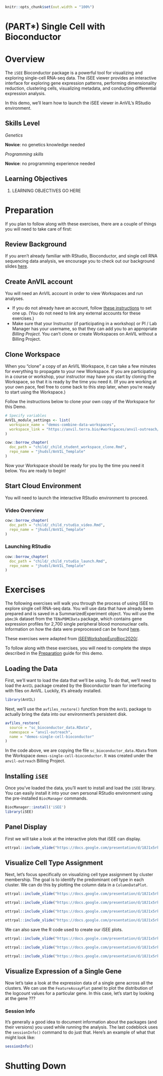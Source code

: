 ```r
knitr::opts_chunk$set(out.width = "100%")
```

# (PART\*) Single Cell with Bioconductor {-}   

# Overview {#single-cell-with-bioconductor-overview}

The `iSEE` Bioconductor package is a powerful tool for visualizing and exploring single-cell RNA-seq data. The iSEE viewer provides an interactive interface for exploring gene expression patterns, performing dimensionality reduction, clustering cells, visualizing metadata, and conducting differential expression analysis. 

In this demo, we'll learn how to launch the iSEE viewer in AnVIL's RStudio environment.

## Skills Level

::: {.notice}
_Genetics_

**Novice**: no genetics knowledge needed

_Programming skills_

**Novice**: no programming experience needed
:::

## Learning Objectives

1. LEARNING OBJECTIVES GO HERE


# Preparation {#single-cell-with-bioconductor-preparation}

If you plan to follow along with these exercises, there are a couple of things you will need to take care of first:

## Review Background

If you aren't already familiar with RStudio, Bioconductor, and single cell RNA sequencing data analysis, we encourage you to check out our background slides [here](https://docs.google.com/presentation/d/18J1x5rkWJisiv3EOMVZOma52XWxAVKANTg0Q2FXbOWU/edit?usp=sharing).

## Create AnVIL account

You will need an AnVIL account in order to view Workspaces and run analyses.

- If you do not already have an account, follow [these instructions](https://jhudatascience.org/AnVIL_Book_Getting_Started/overview-analysts.html) to set one up.  (You do not need to link any external accounts for these exercises.)
- Make sure that your Instructor (if participating in a workshop) or PI / Lab Manager has your username, so that they can add you to an appropriate *Billing Project*.  You can't clone or create Workspaces on AnVIL without a Billing Project.

## Clone Workspace

When you "clone" a copy of an AnVIL Workspace, it can take a few minutes for everything to propagate to your new Workspace. If you are participating in a course or workshop, your instructor may have you start by cloning the Workspace, so that it is ready by the time you need it. (If you are working at your own pace, feel free to come back to this step later, when you're ready to start using the Workspace.)

Follow the instructions below to clone your own copy of the Workspace for this Demo.

:::: {.borrowed_chunk}
```r
# Specify variables
AnVIL_module_settings <- list(
  workspace_name = "demos-combine-data-workspaces",
  workspace_link = "https://anvil.terra.bio/#workspaces/anvil-outreach/demos-combine-data-workspaces"
)

cow::borrow_chapter(
  doc_path = "child/_child_student_workspace_clone.Rmd",
  repo_name = "jhudsl/AnVIL_Template"
)
```
::::

Now your Workspace should be ready for you by the time you need it below.  You are ready to begin!

## Start Cloud Environment

You will need to launch the interactive RStudio environment to proceed.

### Video Overview

```r
cow::borrow_chapter(
  doc_path = "child/_child_rstudio_video.Rmd",
  repo_name = "jhudsl/AnVIL_Template"
)
```

### Launching RStudio

```r
cow::borrow_chapter(
  doc_path = "child/_child_rstudio_launch.Rmd",
  repo_name = "jhudsl/AnVIL_Template"
)
```

# Exercises {#single-cell-with-bioconductor-exercises}

The following exercises will walk you through the process of using iSEE to explore single cell RNA-seq data. You will use data that have already been prepared and is saved in a SummarizedExperiment object. You will use the `pbmc3k` dataset from the `TENxPBMCData` package, which contains gene expression profiles for 2,700 single peripheral blood mononuclear cells. Information on how the data were preprocessed can be found [here](https://isee.github.io/iSEEWorkshopEuroBioc2020/articles/dataset.html).

These exercises were adapted from [iSEEWorkshopEuroBioc2020/](https://isee.github.io/iSEEWorkshopEuroBioc2020/).

:::{.notice}
To follow along with these exercises, you will need to complete the steps described in the [Preparation](#scale-with-workflows-preparation) guide for this demo.
:::

## Loading the Data

First, we'll want to load the data that we'll be using. To do that, we'll need to load the `AnVIL` package created by the Bioconductor team for interfacing with files on AnVIL. Luckily, it's already installed.

```r
library(AnVIL)
```

Next, we'll use the `avfiles_restore()` function from the `AnVIL` package to actually bring the data into our environment's persistent disk. 

```r
avfiles_restore( 
  source = "sc_bioconductor_data.RData",
  namespace = "anvil-outreach",
  name = "demos-single-cell-bioconductor"
)
```

In the code above, we are copying the file `sc_bioconductor_data.RData` from the Workspace `demos-single-cell-bioconductor`. It was created under the `anvil-outreach` Billing Project.

## Installing `iSEE`

Once you've loaded the data, you'll want to install and load the `iSEE` library. You can easily install it into your own personal RStudio environment using the pre-installed `BiocManager` commands.

```r
BiocManager::install('iSEE')
library(iSEE)
```

## Panel Display

First we will take a look at the interactive plots that iSEE can display.

```r
ottrpal::include_slide("https://docs.google.com/presentation/d/18J1x5rkWJisiv3EOMVZOma52XWxAVKANTg0Q2FXbOWU/edit#slide=id.g24f58a64a6b_0_53")
```

## Visualize Cell Type Assignment

Next, let's focus specifically on visualizing cell type assignment by cluster membership. The goal is to identify the predominant cell type in each cluster. We can do this by plotting the column data in a `ColumnDataPlot`.

```r
ottrpal::include_slide("https://docs.google.com/presentation/d/18J1x5rkWJisiv3EOMVZOma52XWxAVKANTg0Q2FXbOWU/edit#slide=id.g254b1a8b951_0_12")
```

```r
ottrpal::include_slide("https://docs.google.com/presentation/d/18J1x5rkWJisiv3EOMVZOma52XWxAVKANTg0Q2FXbOWU/edit#slide=id.g24f58a64a6b_0_114")
```

```r
ottrpal::include_slide("https://docs.google.com/presentation/d/18J1x5rkWJisiv3EOMVZOma52XWxAVKANTg0Q2FXbOWU/edit#slide=id.g254b1a8b951_0_100")
```

```r
ottrpal::include_slide("https://docs.google.com/presentation/d/18J1x5rkWJisiv3EOMVZOma52XWxAVKANTg0Q2FXbOWU/edit#slide=id.g24f58a64a6b_0_124")
```

We can also save the R code used to create our iSEE plots.

```r
ottrpal::include_slide("https://docs.google.com/presentation/d/18J1x5rkWJisiv3EOMVZOma52XWxAVKANTg0Q2FXbOWU/edit#slide=id.g254b1a8b951_0_25")
```

```r
ottrpal::include_slide("https://docs.google.com/presentation/d/18J1x5rkWJisiv3EOMVZOma52XWxAVKANTg0Q2FXbOWU/edit#slide=id.g24f58a64a6b_0_134")
```

```r
ottrpal::include_slide("https://docs.google.com/presentation/d/18J1x5rkWJisiv3EOMVZOma52XWxAVKANTg0Q2FXbOWU/edit#slide=id.g24f58a64a6b_0_139")
```

## Visualize Expression of a Single Gene

Now let's take a look at the expression data of a single gene across all the clusters. We can use the `FeatureAssayPlot` panel to plot the distribution of the logcount values for a particular gene. In this case, let's start by looking at the gene ??? 

### Session Info

It's generally a good idea to document information about the packages (and their versions) you used while running the analysis.  The last codeblock uses the `sessionInfo()` command to do just that. Here's an example of what that might look like:

```r
sessionInfo()
```

# Shutting Down

